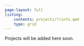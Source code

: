 ```yaml
---
page-layout: full
listing: 
    contents: projects/*/info.qmd
    type: grid
---
```


Projects will be added here soon.